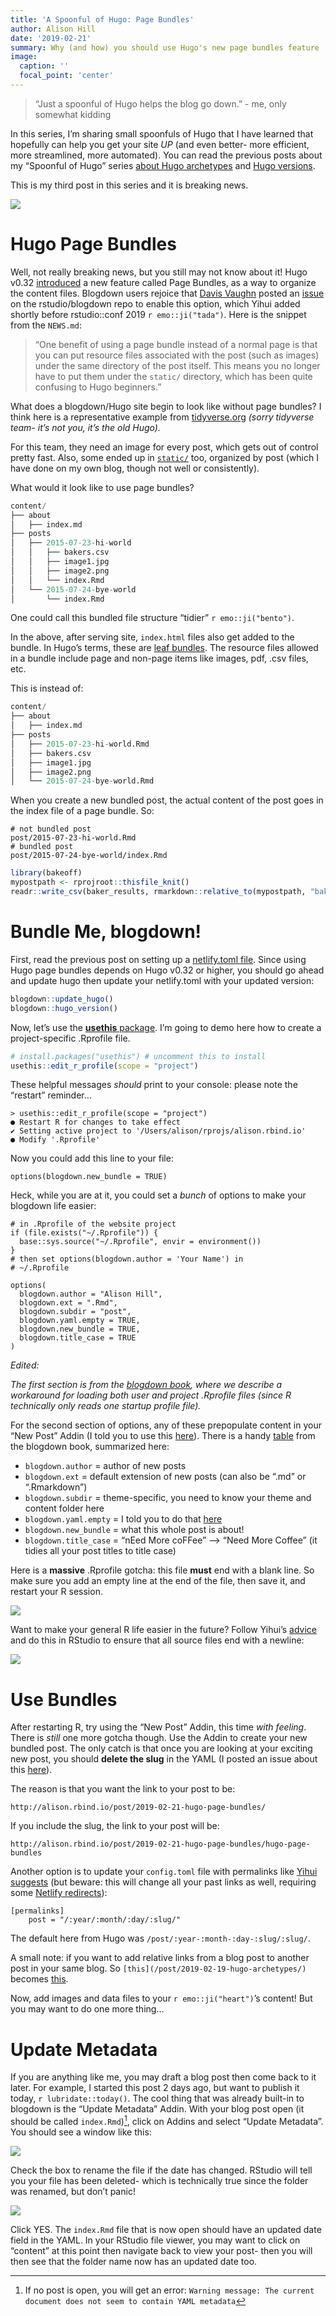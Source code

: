 ```yaml
---
title: 'A Spoonful of Hugo: Page Bundles'
author: Alison Hill
date: '2019-02-21'
summary: Why (and how) you should use Hugo's new page bundles feature
image:
  caption: ''
  focal_point: 'center'
---
```


> "Just a spoonful of Hugo helps the blog go down."
- me, only somewhat kidding

In this series, I'm sharing small spoonfuls of Hugo that I have learned that hopefully can help you get your site _UP_ (and even better- more efficient, more streamlined, more automated). You can read the previous posts about my "Spoonful of Hugo" series [about Hugo archetypes](/post/2019-02-19-hugo-archetypes/) and [Hugo versions](/post/2019-02-20-hugo-netlify-toml/).

This is my third post in this series and it is breaking news.

![](https://media.giphy.com/media/dZCdA82qa8d4xVIwm3/giphy.gif)

# Hugo Page Bundles

Well, not really breaking news, but you still may not know about it! Hugo v0.32 [introduced](https://gohugo.io/news/0.32-relnotes/) a new feature called Page Bundles, as a way to organize the content files. Blogdown users rejoice that [Davis Vaughn](https://twitter.com/dvaughan32) posted an [issue](https://github.com/rstudio/blogdown/issues/351) on the rstudio/blogdown repo to enable this option, which Yihui added shortly before rstudio::conf 2019 `r emo::ji("tada")`. Here is the snippet from the `NEWS.md`:

> "One benefit of using a page bundle instead of a normal page is that you can put resource files associated with the post (such as images) under the same directory of the post itself. This means you no longer have to put them under the `static/` directory, which has been quite confusing to Hugo beginners."

What does a blogdown/Hugo site begin to look like without page bundles? I think here is a representative example from [tidyverse.org](https://github.com/tidyverse/tidyverse.org/tree/master/content/articles) *(sorry tidyverse team- it's not you, it's the old Hugo).* 

For this team, they need an image for every post, which gets out of control pretty fast. Also, some ended up in [`static/`](https://github.com/tidyverse/tidyverse.org/tree/master/static/images) too, organized by post (which I have done on my own blog, though not well or consistently). 

What would it look like to use page bundles?

```r
content/
├── about
│   ├── index.md
├── posts
│   ├── 2015-07-23-hi-world
│   │   ├── bakers.csv
│   │   ├── image1.jpg
│   │   ├── image2.png
│   │   └── index.Rmd
│   └── 2015-07-24-bye-world
│       └── index.Rmd
```

One could call this bundled file structure "tidier" `r emo::ji("bento")`.

In the above, after serving site, `index.html` files also get added to the bundle. In Hugo's terms, these are [leaf bundles](https://gohugo.io/content-management/page-bundles/). The resource files allowed in a bundle include page and non-page items like images, pdf, .csv files, etc.

This is instead of:
```r
content/
├── about
│   ├── index.md
├── posts
│   ├── 2015-07-23-hi-world.Rmd
│   ├── bakers.csv
│   ├── image1.jpg
│   ├── image2.png
│   └── 2015-07-24-bye-world.Rmd
```

When you create a new bundled post, the actual content of the post goes in the index file of a page bundle. So:

```
# not bundled post
post/2015-07-23-hi-world.Rmd
# bundled post
post/2015-07-24-bye-world/index.Rmd
```

```r
library(bakeoff)
mypostpath <- rprojroot::thisfile_knit()
readr::write_csv(baker_results, rmarkdown::relative_to(mypostpath, "bakers.csv"))
```



# Bundle Me, blogdown!

First, read the previous post on setting up a [netlify.toml file](post/2019-02-19-hugo-netlify-toml/). Since using Hugo page bundles depends on Hugo v0.32 or higher, you should go ahead and update hugo then update your netlify.toml with your updated version:

```r
blogdown::update_hugo()
blogdown::hugo_version()
```

Now, let's use the [**usethis** package](https://usethis.r-lib.org/). I'm going to demo here how to create a project-specific .Rprofile file.

```r
# install.packages("usethis") # uncomment this to install
usethis::edit_r_profile(scope = "project")
```


These helpful messages *should* print to your console: please note the "restart" reminder...

```
> usethis::edit_r_profile(scope = "project")
● Restart R for changes to take effect
✔ Setting active project to '/Users/alison/rprojs/alison.rbind.io'
● Modify '.Rprofile'
```

Now you could add this line to your file:

```
options(blogdown.new_bundle = TRUE)
```



Heck, while you are at it, you could set a *bunch* of options to make your blogdown life easier:

```
# in .Rprofile of the website project
if (file.exists("~/.Rprofile")) {
  base::sys.source("~/.Rprofile", envir = environment())
}
# then set options(blogdown.author = 'Your Name') in
# ~/.Rprofile

options(
  blogdown.author = "Alison Hill",
  blogdown.ext = ".Rmd",
  blogdown.subdir = "post",
  blogdown.yaml.empty = TRUE,
  blogdown.new_bundle = TRUE,
  blogdown.title_case = TRUE
)
```

*Edited:*

*The first section is from the [blogdown book](https://bookdown.org/yihui/blogdown/global-options.html#global-options), where we describe a workaround for loading both user and project .Rprofile files (since R technically only reads one startup profile file).*

For the second section of options, any of these prepopulate content in your "New Post" Addin (I told you to use this [here](/post/2019-02-19-hugo-archetypes/)). There is a handy [table](https://bookdown.org/yihui/blogdown/global-options.html) from the blogdown book, summarized here:

- `blogdown.author` = author of new posts
- `blogdown.ext` = default extension of new posts (can also be ".md" or ".Rmarkdown")
- `blogdown.subdir` = theme-specific, you need to know your theme and content folder here
- `blogdown.yaml.empty` = I told you to do that [here](/post/2019-02-19-hugo-archetypes/)
- `blogdown.new_bundle` = what this whole post is about!
- `blogdown.title_case` = "nEed More coFFee" --> "Need More Coffee" (it tidies all your post titles to title case)



Here is a __massive__ .Rprofile gotcha: this file **must** end with a blank line. So make sure you add an empty line at the end of the file, then save it, and restart your R session.

![](restart-r.png)

Want to make your general R life easier in the future? Follow Yihui's [advice](https://yihui.name/en/2018/04/rprofile-trailing-newline/) and do this in RStudio to ensure that all source files end with a newline:

![](https://db.yihui.name/images/rstudio-newline.png)

# Use Bundles

After restarting R, try using the "New Post" Addin, this time *with feeling*. There is *still* one more gotcha though. Use the Addin to create your new bundled post. The only catch is that once you are looking at your exciting new post, you should **delete the slug** in the YAML (I posted an issue about this [here](https://github.com/rstudio/blogdown/issues/370)). 

The reason is that you want the link to your post to be:

`http://alison.rbind.io/post/2019-02-21-hugo-page-bundles/`

If you include the slug, the link to your post will be:

`http://alison.rbind.io/post/2019-02-21-hugo-page-bundles/hugo-page-bundles`

Another option is to update your `config.toml` file with permalinks like [Yihui suggests](https://bookdown.org/yihui/blogdown/configuration.html) (but beware: this will change all your past links as well, requiring some [Netlify redirects](https://yihui.name/en/2017/11/301-redirect/)):

```
[permalinks]
    post = "/:year/:month/:day/:slug/"
```

The default here from Hugo was `/post/:year-:month-:day-:slug/:slug/`.

A small note: if you want to add relative links from a blog post to another post in your same blog. So `[this](/post/2019-02-19-hugo-archetypes/)` becomes [this](/post/2019-02-19-hugo-archetypes/). 

Now, add images and data files to your `r emo::ji("heart")`'s content! But you may want to do one more thing...

# Update Metadata

If you are anything like me, you may draft a blog post then come back to it later. For example, I started this post 2 days ago, but want to publish it today, `r lubridate::today()`. The cool thing that was already built-in to blogdown is the "Update Metadata" Addin. With your blog post open (it should be called `index.Rmd`)^[If no post is open, you will get an error: `Warning message: The current document does not seem to contain YAML metadata`], click on Addins and select "Update Metadata". You should see a window like this:

![](update-metadata.png)

Check the box to rename the file if the date has changed. RStudio will tell you your file has been deleted- which is technically true since the folder was renamed, but don't panic! 

![](file-deleted-warning.png)

Click YES. The `index.Rmd` file that is now open should have an updated date field in the YAML. In your RStudio file viewer, you may want to click on "content" at this point then navigate back to view your post- then you will then see that the folder name now has an updated date too.

